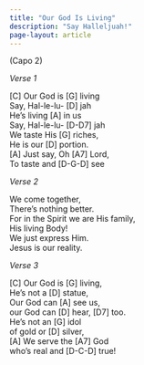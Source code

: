 ```yaml
---
title: "Our God Is Living"
description: "Say Halleljuah!"
page-layout: article
---
```

<div class="song">
(Capo 2)

*Verse 1*

[C]  Our God is [G]  living  
Say, Hal-le-lu- [D] jah   
He's living [A] in us  
Say, Hal-le-lu- [D-D7] jah  
We taste His [G] riches,  
He is our [D] portion.  
[A] Just say, Oh [A7] Lord,  
To taste and [D-G-D] see

*Verse 2*

We come together,  
There’s nothing better.  
For in the Spirit we are His family,  
His living Body!  
We just express Him.  
Jesus is our reality.  

*Verse 3*

[C] Our God is [G] living,  
He's not a [D] statue,  
Our God can [A] see us,  
our God can [D] hear, [D7] too.  
He's not an [G] idol  
of gold or [D] silver,  
[A] We serve the [A7] God  
who's real and [D-C-D] true!

</div>

